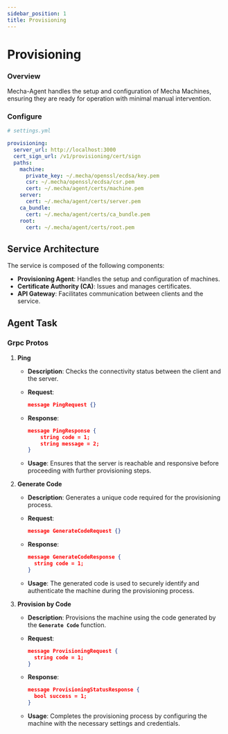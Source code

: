 ```yaml
---
sidebar_position: 1
title: Provisioning
---
```

# Provisioning

### Overview

Mecha-Agent handles the setup and configuration of Mecha Machines, ensuring they are ready for operation with minimal manual intervention.

### Configure

```yaml
# settings.yml

provisioning:
  server_url: http://localhost:3000
  cert_sign_url: /v1/provisioning/cert/sign
  paths:
    machine:
      private_key: ~/.mecha/openssl/ecdsa/key.pem
      csr: ~/.mecha/openssl/ecdsa/csr.pem
      cert: ~/.mecha/agent/certs/machine.pem
    server:
      cert: ~/.mecha/agent/certs/server.pem
    ca_bundle:
      cert: ~/.mecha/agent/certs/ca_bundle.pem
    root:
      cert: ~/.mecha/agent/certs/root.pem
```

## Service Architecture

The service is composed of the following components:

- **Provisioning Agent**: Handles the setup and configuration of machines.
- **Certificate Authority (CA)**: Issues and manages certificates.
- **API Gateway**: Facilitates communication between clients and the service.

## Agent Task

### Grpc Protos

1. **Ping**
    - **Description**: Checks the connectivity status between the client and the server.
    - **Request**:
        
        ```json
        message PingRequest {}
        ```
        
    - **Response**:
        
        ```json
        message PingResponse {
        	string code = 1;
        	string message = 2;
        }
        ```
        
    - **Usage**: Ensures that the server is reachable and responsive before proceeding with further provisioning steps.
2. **Generate Code**
    - **Description**: Generates a unique code required for the provisioning process.
    - **Request**:
        
        ```json
        message GenerateCodeRequest {}
        ```
        
    - **Response**:
        
        ```json
        message GenerateCodeResponse {
          string code = 1;
        }
        ```
        
    - **Usage**: The generated code is used to securely identify and authenticate the machine during the provisioning process.
3. **Provision by Code**
    - **Description**: Provisions the machine using the code generated by the **`Generate Code`** function.
    - **Request**:
        
        ```json
        message ProvisioningRequest {
          string code = 1;
        }
        ```
        
    - **Response**:
        
        ```json
        message ProvisioningStatusResponse {
          bool success = 1;
        }
        ```
        
    - **Usage**: Completes the provisioning process by configuring the machine with the necessary settings and credentials.
